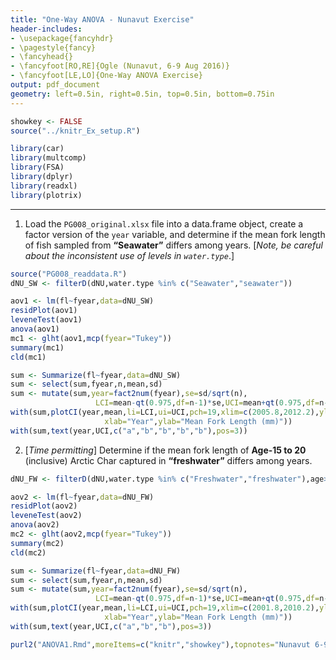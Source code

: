 ```yaml
---
title: "One-Way ANOVA - Nunavut Exercise"
header-includes:
- \usepackage{fancyhdr}
- \pagestyle{fancy}
- \fancyhead{}
- \fancyfoot[RO,RE]{Ogle (Nunavut, 6-9 Aug 2016)}
- \fancyfoot[LE,LO]{One-Way ANOVA Exercise}
output: pdf_document
geometry: left=0.5in, right=0.5in, top=0.5in, bottom=0.75in
---
```


```r
showkey <- FALSE
source("../knitr_Ex_setup.R")
```
```r
library(car)
library(multcomp)
library(FSA)
library(dplyr)
library(readxl)
library(plotrix)
```

----

1. Load the `PG008_original.xlsx` file into a data.frame object, create a factor version of the `year` variable, and determine if the mean fork length of fish sampled from **"Seawater"** differs among years.  [*Note, be careful about the inconsistent use of levels in `water.type`*.]
```r
source("PG008_readdata.R")
dNU_SW <- filterD(dNU,water.type %in% c("Seawater","seawater"))
```
```r
aov1 <- lm(fl~fyear,data=dNU_SW)
residPlot(aov1)
leveneTest(aov1)
anova(aov1)
mc1 <- glht(aov1,mcp(fyear="Tukey"))
summary(mc1)
cld(mc1)
```
```r
sum <- Summarize(fl~fyear,data=dNU_SW)
sum <- select(sum,fyear,n,mean,sd)
sum <- mutate(sum,year=fact2num(fyear),se=sd/sqrt(n),
                   LCI=mean-qt(0.975,df=n-1)*se,UCI=mean+qt(0.975,df=n-1)*se)
with(sum,plotCI(year,mean,li=LCI,ui=UCI,pch=19,xlim=c(2005.8,2012.2),ylim=c(590,790),
                     xlab="Year",ylab="Mean Fork Length (mm)"))
with(sum,text(year,UCI,c("a","b","b","b","b"),pos=3))
```

2. [*Time permitting*]  Determine if the mean fork length of **Age-15 to 20** (inclusive) Arctic Char captured in **"freshwater"** differs among years.
```r
dNU_FW <- filterD(dNU,water.type %in% c("Freshwater","freshwater"),age>=15,age<=20)
```
```r
aov2 <- lm(fl~fyear,data=dNU_FW)
residPlot(aov2)
leveneTest(aov2)
anova(aov2)
mc2 <- glht(aov2,mcp(fyear="Tukey"))
summary(mc2)
cld(mc2)
```
```r
sum <- Summarize(fl~fyear,data=dNU_FW)
sum <- select(sum,fyear,n,mean,sd)
sum <- mutate(sum,year=fact2num(fyear),se=sd/sqrt(n),
                   LCI=mean-qt(0.975,df=n-1)*se,UCI=mean+qt(0.975,df=n-1)*se)
with(sum,plotCI(year,mean,li=LCI,ui=UCI,pch=19,xlim=c(2001.8,2010.2),ylim=c(640,760),
                     xlab="Year",ylab="Mean Fork Length (mm)"))
with(sum,text(year,UCI,c("a","b","b"),pos=3))
```

```r
purl2("ANOVA1.Rmd",moreItems=c("knitr","showkey"),topnotes="Nunavut 6-9-Aug-16")
```
